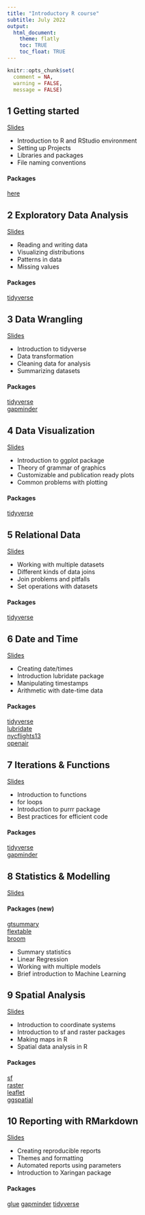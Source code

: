 ```yaml
---
title: "Introductory R course"
subtitle: July 2022
output: 
  html_document:
    theme: flatly
    toc: TRUE
    toc_float: TRUE
---
```


```r
knitr::opts_chunk$set(
  comment = NA, 
  warning = FALSE,
  message = FALSE)
```

## 1 Getting started

[Slides](https://docs.google.com/presentation/d/1wuaTSNCsBhmRUxFx6ADoxvp8UG28uDqVBL3d50BwUBQ/edit?usp=sharing)

-   Introduction to R and RStudio environment
-   Setting up Projects
-   Libraries and packages
-   File naming conventions

#### Packages

[here](https://here.r-lib.org/)

## 2 Exploratory Data Analysis

[Slides](https://docs.google.com/presentation/d/1Wjx81_gBEk112qsRnbNJ9m9sXUxyF_HE9_71TNXc5Uo/edit?usp=sharing)

-   Reading and writing data
-   Visualizing distributions
-   Patterns in data
-   Missing values

#### Packages
[tidyverse](https://www.tidyverse.org/packages/)

## 3 Data Wrangling
[Slides](https://data-wrangling.netlify.app/#/title-slide)

- Introduction to tidyverse
- Data transformation
- Cleaning data for analysis
- Summarizing datasets

#### Packages
[tidyverse](https://www.tidyverse.org/packages/)     
[gapminder](https://www.rdocumentation.org/packages/gapminder/versions/0.3.0)

## 4 Data Visualization
[Slides](https://cstep-data-viz.netlify.app/#1)

-   Introduction to ggplot package
-   Theory of grammar of graphics
-   Customizable and publication ready plots
-   Common problems with plotting

#### Packages
[tidyverse](https://www.tidyverse.org/packages/)

## 5 Relational Data
[Slides](https://relational-data.netlify.app/#/title-slide)

-   Working with multiple datasets
-   Different kinds of data joins
-   Join problems and pitfalls
-   Set operations with datasets

#### Packages
[tidyverse](https://www.tidyverse.org/packages/)


## 6 Date and Time
[Slides](https://cstep-rcourse-date-and-time.netlify.app/)

-   Creating date/times
-   Introduction lubridate package
-   Manipulating timestamps
-   Arithmetic with date-time data

#### Packages
[tidyverse](https://www.tidyverse.org/packages/)     
[lubridate](https://lubridate.tidyverse.org/)     
[nycflights13](https://cran.r-project.org/web/packages/nycflights13/index.html)     
[openair](https://davidcarslaw.github.io/openair/)

## 7 Iterations & Functions
[Slides](https://cstep-iterations.netlify.app/#/title-slide)

-   Introduction to functions
-   for loops
-   Introduction to purrr package
-   Best practices for efficient code

#### Packages
[tidyverse](https://www.tidyverse.org/packages/)   
[gapminder](https://www.rdocumentation.org/packages/gapminder/versions/0.3.0)

## 8 Statistics & Modelling
[Slides](https://cstep-stats.netlify.app/)

#### Packages (new)
[gtsummary](https://www.danieldsjoberg.com/gtsummary/)  
[flextable](https://ardata-fr.github.io/flextable-book/)  
[broom](https://broom.tidymodels.org/)  


-   Summary statistics
-   Linear Regression
-   Working with multiple models
-   Brief introduction to Machine Learning

## 9 Spatial Analysis
[Slides](https://r-course-spatial-analysis.netlify.app/#1)

-   Introduction to coordinate systems
-   Introduction to sf and raster packages
-   Making maps in R
-   Spatial data analysis in R

#### Packages
[sf](https://r-spatial.github.io/sf/)  
[raster](https://rspatial.org/raster/pkg/index.html)  
[leaflet](https://rstudio.github.io/leaflet/)  
[ggspatial](https://paleolimbot.github.io/ggspatial/)  


## 10 Reporting with RMarkdown
[Slides](https://cstep-rmd.netlify.app)

-   Creating reproducible reports
-   Themes and formatting
-   Automated reports using parameters
-   Introduction to Xaringan package

#### Packages
[glue](https://glue.tidyverse.org/)
[gapminder](https://www.rdocumentation.org/packages/gapminder/versions/0.3.0)
[tidyverse](https://www.tidyverse.org/packages/)  

